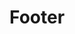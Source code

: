 
<Meta title="Partials|Footer" component={Footer} />

# Footer

<Preview>
  <Story name="default">
    <Footer
      version={text("version")}
      copyright={text("copyright")}
      topButtonTitle={text("topButtonTitle")}
    />
  </Story>
</Preview>
